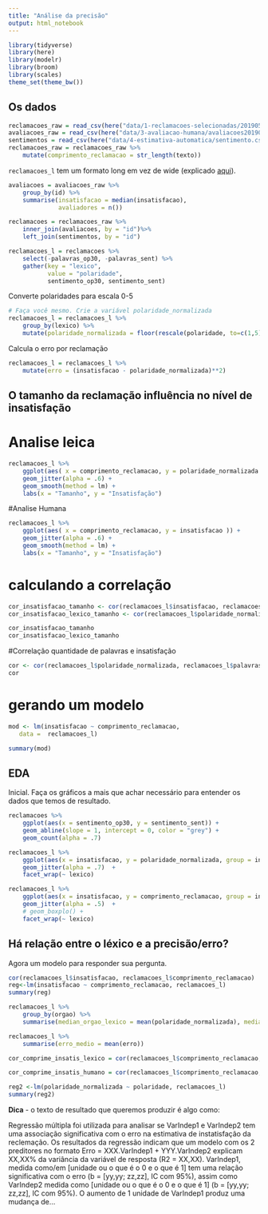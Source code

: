```yaml
---
title: "Análise da precisão"
output: html_notebook
---
```


```r
library(tidyverse)
library(here)
library(modelr)
library(broom)
library(scales)
theme_set(theme_bw())
```

## Os dados

```r
reclamacoes_raw = read_csv(here("data/1-reclamacoes-selecionadas/20190515-reclamacoes-selecionadas.csv"))
avaliacoes_raw = read_csv(here("data/3-avaliacao-humana/avaliacoes20190515.csv"), col_names = c("matricula", "id", "insatisfacao"), skip=1)
sentimentos = read_csv(here("data/4-estimativa-automatica/sentimento.csv"))
reclamacoes_raw = reclamacoes_raw %>% 
    mutate(comprimento_reclamacao = str_length(texto))
```

`reclamacoes_l` tem um formato long em vez de wide (explicado [aqui](https://sejdemyr.github.io/r-tutorials/basics/wide-and-long/)).

```r
avaliacoes = avaliacoes_raw %>% 
    group_by(id) %>% 
    summarise(insatisfacao = median(insatisfacao), 
              avaliadores = n())

reclamacoes = reclamacoes_raw %>% 
    inner_join(avaliacoes, by = "id")%>% 
    left_join(sentimentos, by = "id")

reclamacoes_l = reclamacoes %>%  
    select(-palavras_op30, -palavras_sent) %>% 
    gather(key = "lexico", 
           value = "polaridade", 
           sentimento_op30, sentimento_sent)

```

Converte polaridades para escala 0-5

```r
# Faça você mesmo. Crie a variável polaridade_normalizada
reclamacoes_l = reclamacoes_l %>%
    group_by(lexico) %>%
    mutate(polaridade_normalizada = floor(rescale(polaridade, to=c(1,5))))
```

Calcula o erro por reclamação

```r
reclamacoes_l = reclamacoes_l %>% 
    mutate(erro = (insatisfacao - polaridade_normalizada)**2)
```


## O tamanho da reclamação influência no nível de insatisfação

# Analise leica
```r
reclamacoes_l %>% 
    ggplot(aes( x = comprimento_reclamacao, y = polaridade_normalizada )) +
    geom_jitter(alpha = .6) + 
    geom_smooth(method = lm) +
    labs(x = "Tamanho", y = "Insatisfação") 

```

#Analise Humana


```r
reclamacoes_l %>% 
    ggplot(aes( x = comprimento_reclamacao, y = insatisfacao )) +
    geom_jitter(alpha = .6) + 
    geom_smooth(method = lm) +
    labs(x = "Tamanho", y = "Insatisfação") 

```

# calculando a correlação

```r
cor_insatisfacao_tamanho <- cor(reclamacoes_l$insatisfacao, reclamacoes_l$comprimento_reclamacao)
cor_insatisfacao_lexico_tamanho <- cor(reclamacoes_l$polaridade_normalizada, reclamacoes_l$comprimento_reclamacao)

cor_insatisfacao_tamanho
cor_insatisfacao_lexico_tamanho
```


#Correlação quantidade de palavras e insatisfação 
```r
cor <- cor(reclamacoes_l$polaridade_normalizada, reclamacoes_l$palavras)
cor

```
 
# gerando um modelo 

```r
mod <- lm(insatisfacao ~ comprimento_reclamacao, 
   data =  reclamacoes_l)

summary(mod)

```




## EDA

Inicial. Faça os gráficos a mais que achar necessário para entender os dados que temos de resultado.

```r
reclamacoes %>% 
    ggplot(aes(x = sentimento_op30, y = sentimento_sent)) + 
    geom_abline(slope = 1, intercept = 0, color = "grey") + 
    geom_count(alpha = .7) 
```

```r
reclamacoes_l %>% 
    ggplot(aes(x = insatisfacao, y = polaridade_normalizada, group = insatisfacao)) + 
    geom_jitter(alpha = .7)  + 
    facet_wrap(~ lexico)

reclamacoes_l %>% 
    ggplot(aes(x = insatisfacao, y = comprimento_reclamacao, group = insatisfacao)) + 
    geom_jitter(alpha = .5)  +
    # geom_boxplo() + 
    facet_wrap(~ lexico)
```


## Há relação entre o léxico e a precisão/erro?

Agora um modelo para responder sua pergunta.

```r
cor(reclamacoes_l$insatisfacao, reclamacoes_l$comprimento_reclamacao)
reg<-lm(insatisfacao ~ comprimento_reclamacao, reclamacoes_l)
summary(reg)

```

```r
reclamacoes_l %>% 
    group_by(orgao) %>% 
    summarise(median_orgao_lexico = mean(polaridade_normalizada), media_avalicao_humana = mean(insatisfacao), media_pavaras =  mean(palavras))
```
```r
reclamacoes_l %>% 
    summarise(erro_medio = mean(erro))
```

```r

cor_comprime_insatis_lexico = cor(reclamacoes_l$comprimento_reclamacao, reclamacoes_l$polaridade_normalizada)

cor_comprime_insatis_humano = cor(reclamacoes_l$comprimento_reclamacao, reclamacoes_l$insatisfacao)
```

```r
reg2 <-lm(polaridade_normalizada ~ polaridade, reclamacoes_l)
summary(reg2)
```
 


**Dica** - o texto de resultado que queremos produzir é algo como: 

Regressão múltipla foi utilizada para analisar se VarIndep1 e VarIndep2 tem uma associação significativa com o erro na estimativa de instatisfação da reclemação. Os resultados da regressão indicam que um modelo com os 2 preditores no formato Erro = XXX.VarIndep1 + YYY.VarIndep2 explicam XX,XX% da variância da variável de resposta (R2 = XX,XX). VarIndep1, medida como/em     [unidade ou o que é o 0 e o que é 1] tem uma relação significativa com o erro (b = [yy,yy;  zz,zz], IC com 95%), assim como VarIndep2 medida como [unidade ou o que é o 0 e o que é 1] (b = [yy,yy;  zz,zz], IC com 95%). O aumento de 1 unidade de VarIndep1 produz uma mudança de...

